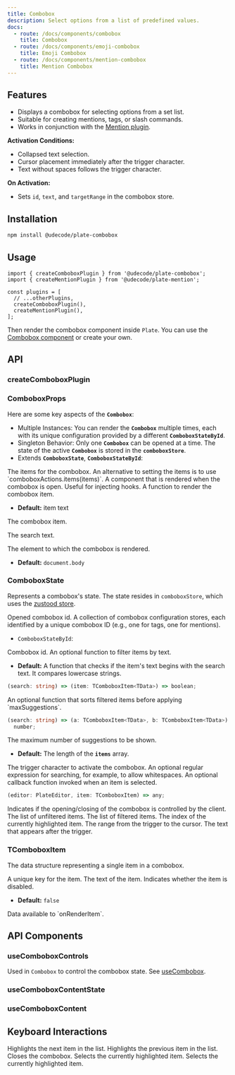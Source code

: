 ```yaml
---
title: Combobox
description: Select options from a list of predefined values.
docs:
  - route: /docs/components/combobox
    title: Combobox
  - route: /docs/components/emoji-combobox
    title: Emoji Combobox
  - route: /docs/components/mention-combobox
    title: Mention Combobox
---
```


<PackageInfo>

## Features

- Displays a combobox for selecting options from a set list.
- Suitable for creating mentions, tags, or slash commands.
- Works in conjunction with the [Mention plugin](/docs/mention).

**Activation Conditions:**

- Collapsed text selection.
- Cursor placement immediately after the trigger character.
- Text without spaces follows the trigger character.

**On Activation:**

- Sets `id`, `text`, and `targetRange` in the combobox store.

</PackageInfo>

## Installation

```bash
npm install @udecode/plate-combobox
```

## Usage

```tsx
import { createComboboxPlugin } from '@udecode/plate-combobox';
import { createMentionPlugin } from '@udecode/plate-mention';

const plugins = [
  // ...otherPlugins,
  createComboboxPlugin(),
  createMentionPlugin(),
];
```

Then render the combobox component inside `Plate`. You can use the [Combobox component](/docs/components/combobox) or create your own.

## API

### createComboboxPlugin

### ComboboxProps

Here are some key aspects of the **`Combobox`**:

- Multiple Instances: You can render the **`Combobox`** multiple times, each with its unique configuration provided by a different **`ComboboxStateById`**.
- Singleton Behavior: Only one **`Combobox`** can be opened at a time. The state of the active **`Combobox`** is stored in the **`comboboxStore`**.
- Extends **`ComboboxState`**, **`ComboboxStateById`**:

<APIParameters>
<APIItem name="items" type="TComboboxItem[]">
The items for the combobox. An alternative to setting the items is to use
`comboboxActions.items(items)`.
</APIItem>
<APIItem name="component" type="React.FC<{ store: ComboboxStoreById }>">
A component that is rendered when the combobox is open. Useful for injecting
hooks.
</APIItem>
<APIItem name="onRenderItem" type="React.FC<ComboboxItemProps>">
A function to render the combobox item.

- **Default:** item text

<APISubList>
<APISubListItem parent="ComboboxItemProps" name="item" type="TComboboxItem">

The combobox item.

</APISubListItem>
<APISubListItem parent="ComboboxItemProps" name="search" type="string">

The search text.

</APISubListItem>
</APISubList>

</APIItem>
<APIItem name="portalElement" type="HTMLElement" optional>

The element to which the combobox is rendered.

- **Default:** `document.body`

</APIItem>

</APIParameters>

### ComboboxState

Represents a combobox's state. The state resides in `comboboxStore`, which uses the [zustood store](https://github.com/udecode/zustood).

<APIParameters>
<APIItem name="activeId" type="string">
Opened combobox id.
</APIItem>
<APIItem name="byId" type="Record<string, ComboboxStoreById>">
A collection of combobox configuration stores, each identified by a unique combobox ID (e.g., one for tags, one for mentions).

- `ComboboxStateById`:

<APISubList>

<APISubListItem parent="byId" name="id" type="string">
Combobox id.
</APISubListItem>
<APISubListItem parent="byId" name="filter" type="function" optional>
An optional function to filter items by text.

- **Default:** A function that checks if the item's text begins with the search text. It compares lowercase strings.

```ts
(search: string) => (item: TComboboxItem<TData>) => boolean;
```

</APISubListItem>

<APISubListItem parent="byId" name="sort" type="function" optional>
An optional function that sorts filtered items before applying `maxSuggestions`.

```ts
(search: string) => (a: TComboboxItem<TData>, b: TComboboxItem<TData>) =>
  number;
```

</APISubListItem>
<APISubListItem parent="byId" name="maxSuggestions" type="number" optional>
The maximum number of suggestions to be shown.

- **Default:** The length of the **`items`** array.

</APISubListItem>

<APISubListItem parent="byId" name="trigger" type="string">
The trigger character to activate the combobox.
</APISubListItem>
<APISubListItem parent="byId" name="searchPattern" type="string" optional>
An optional regular expression for searching, for example, to allow whitespaces.
</APISubListItem>
<APISubListItem parent="byId" name="onSelectItem" type="function" optional>
An optional callback function invoked when an item is selected.

```ts
(editor: PlateEditor, item: TComboboxItem) => any;
```

</APISubListItem>
<APISubListItem parent="byId" name="controlled" type="boolean" optional>
Indicates if the opening/closing of the combobox is controlled by the client.
</APISubListItem>
</APISubList>

</APIItem>
<APIItem name="items" type="TComboboxItem[]">
The list of unfiltered items.
</APIItem>
<APIItem name="filteredItems" type="TComboboxItem[]">
The list of filtered items.
</APIItem>
<APIItem name="highlightedIndex" type="number">
The index of the currently highlighted item.
</APIItem>
<APIItem name="targetRange" type="Range | null">
The range from the trigger to the cursor.
</APIItem>
<APIItem name="text" type="string | null">
The text that appears after the trigger.
</APIItem>

</APIParameters>

### TComboboxItem

The data structure representing a single item in a combobox.

<APIParameters>
<APIItem name="key" type="string">
A unique key for the item.
</APIItem>
<APIItem name="text" type="any">
The text of the item.
</APIItem>
<APIItem name="disabled" type="boolean" optional>
Indicates whether the item is disabled.

- **Default:** `false`

</APIItem>
<APIItem name="data" type="any" optional>
Data available to `onRenderItem`.
</APIItem>
</APIParameters>

## API Components

### useComboboxControls

Used in `Combobox` to control the combobox state. See [useCombobox](https://www.downshift-js.com/use-combobox).

### useComboboxContentState

### useComboboxContent

## Keyboard Interactions

<KeyTable>
  <KeyTableItem hotkey="ArrowDown">
    Highlights the next item in the list.
  </KeyTableItem>
  <KeyTableItem hotkey="ArrowUp">
    Highlights the previous item in the list.
  </KeyTableItem>
  <KeyTableItem hotkey="Esc">Closes the combobox.</KeyTableItem>
  <KeyTableItem hotkey="Tab">
    Selects the currently highlighted item.
  </KeyTableItem>
  <KeyTableItem hotkey="Enter">
    Selects the currently highlighted item.
  </KeyTableItem>
</KeyTable>
